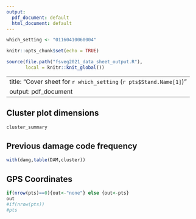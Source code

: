 ```yaml
---
output:
  pdf_document: default
  html_document: default
---
```


```r
which_setting <- "01160410060004"
```

```r
knitr::opts_chunk$set(echo = TRUE)
```

```r
source(file.path("fsveg2021_data_sheet_output.R"),
       local = knitr::knit_global())

```

---
title: "Cover sheet for `r which_setting` (`r pts$Stand.Name[1]`)"
output: pdf_document
---

## Cluster plot dimensions

```r
cluster_summary
```

## Previous damage code frequency

```r
with(damg,table(DAM,cluster))
```


## GPS Coordinates

```r
if(nrow(pts)==0){out<-"none"} else {out<-pts}
out
#if(nrow(pts))
#pts
```
